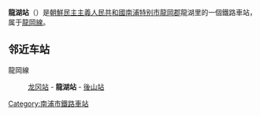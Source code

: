 {{unreferenced|time=2015-01-15T04:37:33+00:00}}
{{朝鮮半島車站資訊
|公司色 = blue
|文字色 = 
|站名 = 龍湖站
|圖片 = 
|pxl = 
|圖片說明 =
|前一站 = [[龙冈站_(南浦)|龙冈]]
|前一站距離 = 
|後一站距離 = 
|後一站 = [[後山站|後山]]
|所屬路線 = [[龍岡線|龍岡線]]
|距離 = 
|起點站 = [[龙冈站_(南浦)|龙冈]]
|諺文 = 룡호역
|朝鮮漢字 = 龍湖驛
|文觀部式 = 
|馬-賴式 = Ryongho-yŏk
|副站名 = 
|車站編號 = 
|停站路線數 = 
|所屬公司 = [[朝鮮民主主義人民共和國鐵道省|朝鮮民主主義人民共和國鐵道省]]
|所在地 =[[南浦特别市|南浦特别市]][[龍岡郡|龍岡郡]]龍湖里
|車站構造 = 地面车站
|月台配置 = 
|啟用年月日 =
|廢站年月日 = 
|上下車人次 = 
|統計年度 = 
|轉車 = 
|備註 = 
|全寬備註 = 
}}

'''龍湖站'''（{{lang-ko|룡호역}}）是[[朝鮮民主主義人民共和國|朝鮮民主主義人民共和國]][[南浦特别市|南浦特别市]][[龍岡郡|龍岡郡]]龍湖里的一個鐵路車站，属于[[龍岡線|龍岡線]]。

==邻近车站==
龍岡線
:[[龙冈站_(南浦)|龙冈站]] - '''龍湖站''' - [[後山站|後山站]]

{{朝鲜铁路小作品}}

{{龍岡線}}

[[Category:南浦市鐵路車站|Category:南浦市鐵路車站]]